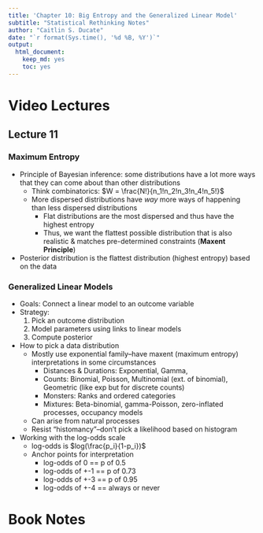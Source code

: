 ```yaml
---
title: 'Chapter 10: Big Entropy and the Generalized Linear Model'
subtitle: "Statistical Rethinking Notes"
author: "Caitlin S. Ducate"
date: "`r format(Sys.time(), '%d %B, %Y')`"
output: 
  html_document: 
    keep_md: yes
    toc: yes
---
```


# Video Lectures 

##  Lecture 11

### Maximum Entropy
* Principle of Bayesian inference: some distributions have a lot more ways that they can come about than other distributions
  - Think combinatorics: $W = \frac{N!}{n_1!n_2!n_3!n_4!n_5!}$
  - More dispersed distributions have *way* more ways of happening than less dispersed distributions
    + Flat distributions are the most dispersed and thus have the highest entropy
    + Thus, we want the flattest possible distribution that is also realistic & matches pre-determined constraints (**Maxent Principle**)
* Posterior distribution is the flattest distribution (highest entropy) based on the data

### Generalized Linear Models
* Goals: Connect a linear model to an outcome variable
* Strategy:
  1. Pick an outcome distribution
  2. Model parameters using links to linear models
  3. Compute posterior
* How to pick a data distribution
  - Mostly use exponential family--have maxent (maximum entropy) interpretations in some circumstances
    + Distances & Durations: Exponential, Gamma, 
    + Counts: Binomial, Poisson, Multinomial (ext. of binomial), Geometric (like exp but for discrete counts)
    + Monsters: Ranks and ordered categories
    + Mixtures: Beta-binomial, gamma-Poisson, zero-inflated processes, occupancy models
  - Can arise from natural processes
  - Resist "histomancy"--don't pick a likelihood based on histogram
* Working with the log-odds scale
  - log-odds is $log(\frac{p_i}{1-p_i})$
  - Anchor points for interpretation
    + log-odds of 0 == p of 0.5
    + log-odds of +-1 == p of 0.73
    + log-odds of +-3 == p of 0.95
    + log-odds of +-4 == always or never


  

# Book Notes



